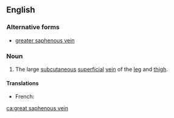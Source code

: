 ==English==

===Alternative forms===
* [[greater saphenous vein]]

===Noun===
{{en-noun}}
{{wikipedia}}

# {{label|en|anatomy}} The large [[subcutaneous]] [[superficial]] [[vein]] of the [[leg]] and [[thigh]].

====Translations====
{{trans-top|}}
* French: {{t|fr|veine grande saphène|f}}
{{trans-mid}}
{{trans-bottom}}

[[ca:great saphenous vein]]